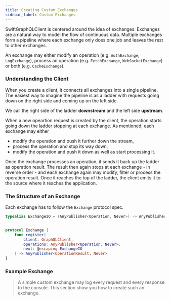 ```yaml
---
title: Creating Custom Exchanges
sidebar_label: Custom Exchanges
---
```


SwiftGraphQLClient is centered around the idea of exchanges. Exchanges are a natural way to model the flow of continuous data. Multiple exchanges form a pipeline where each exchange only does one job and leaves the rest to other exchanges.

An exchange may either modify an operation (e.g. `AuthExchange`, `LogExchange`), process an operation (e.g. `FetchExchange`, `WebSocketExchange`) or both (e.g. `CacheExchange`).

### Understanding the Client

When you create a client, it connects all exchanges into a single pipeline. The easiest way to imagine the pipeline is as a ladder with requests going down on the right side and coming up on the left side.

We call the right side of the ladder **downstream** and the left side **upstream**.

When a new opeartion request is created by the client, the operation starts going down the ladder stopping at each exchange. As mentioned, each exchange may either

- modify the operation and push it further down the stream,
- process the operation and stop its way down,
- modify the operation and push it down as well as start processing it.

Once the exchange processes an operation, it sends it back up the ladder as operation result. The result then again stops at each exchange - in reverse order - and each exchange again may modify, filter or process the operation result. Once it reaches the top of the ladder, the client emits it to the source where it reaches the application.

### The Structure of an Exchange

Each exchange has to follow the `Exchange` protocol spec.

```swift
typealias ExchangeIO = (AnyPublisher<Operation, Never>) -> AnyPublisher<OperationResult, Never>


protocol Exchange {
    func register(
        client: GraphQLClient,
        operations: AnyPublisher<Operation, Never>,
        next: @escaping ExchangeIO
    ) -> AnyPublisher<OperationResult, Never>
}

```

### Example Exchange

> A simple custom exchange may log every request and every response to the console. This section show you how to create such an exchange.

```swift

```
